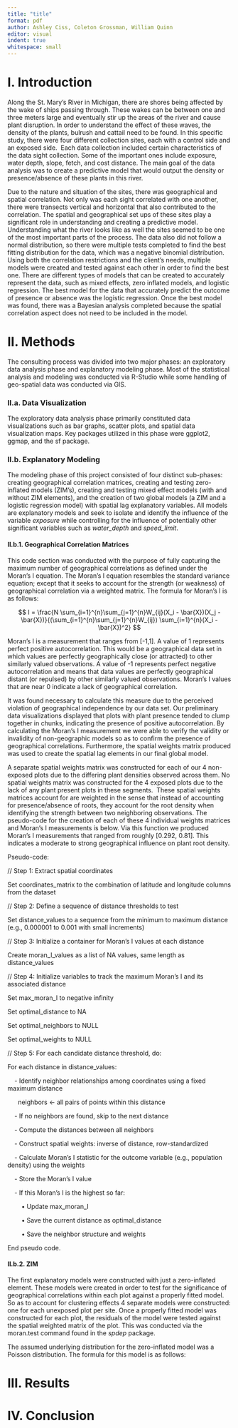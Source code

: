 ```yaml
---
title: "title"
format: pdf
author: Ashley Ciss, Coleton Grossman, William Quinn
editor: visual
indent: true
whitespace: small
---
```


# I. Introduction 

Along the St. Mary’s River in Michigan, there are shores being affected by the wake of ships passing through. These wakes can be between one and three meters large and eventually stir up the areas of the river and cause plant disruption. In order to understand the effect of these waves, the density of the plants, bulrush and cattail need to be found. In this specific study, there were four different collection sites, each with a control side and an exposed side.  Each data collection included certain characteristics of the data sight collection. Some of the important ones include exposure, water depth, slope, fetch, and cost distance. The main goal of the data analysis was to create a predictive model that would output the density or presence/absence of these plants in this river.

Due to the nature and situation of the sites, there was geographical and spatial correlation. Not only was each sight correlated with one another, there were transects vertical and horizontal that also contributed to the correlation. The spatial and geographical set ups of these sites play a significant role in understanding and creating a predictive model. Understanding what the river looks like as well the sites seemed to be one of the most important parts of the process. The data also did not follow a normal distribution, so there were multiple tests completed to find the best fitting distribution for the data, which was a negative binomial distribution. Using both the correlation restrictions and the client’s needs, multiple models were created and tested against each other in order to find the best one. There are different types of models that can be created to accurately represent the data, such as mixed effects, zero inflated models, and logistic regression. The best model for the data that accurately predict the outcome of presence or absence was the logistic regression. Once the best model was found, there was a Bayesian analysis completed because the spatial correlation aspect does not need to be included in the model.

# II. Methods

The consulting process was divided into two major phases: an exploratory data analysis phase and explanatory modeling phase. Most of the statistical analysis and modeling was conducted via R-Studio while some handling of geo-spatial data was conducted via GIS.

### II.a. Data Visualization

The exploratory data analysis phase primarily constituted data visualizations such as bar graphs, scatter plots, and spatial data visualization maps. Key packages utilized in this phase were ggplot2, ggmap, and the sf package.

### II.b. Explanatory Modeling

The modeling phase of this project consisted of four distinct sub-phases: creating geographical correlation matrices, creating and testing zero-inflated models (ZIM’s), creating and testing mixed effect models (with and without ZIM elements), and the creation of two global models (a ZIM and a logistic regression model) with spatial lag explanatory variables. All models are explanatory models and seek to isolate and identify the influence of the variable *exposure* while controlling for the influence of potentially other significant variables such as *water_depth* and *speed_limit*.

#### II.b.1. **Geographical Correlation Matrices**

This code section was conducted with the purpose of fully capturing the maximum number of geographical correlations as defined under the Moran’s I equation. The Moran’s I equation resembles the standard variance equation; except that it seeks to account for the strength (or weakness) of geographical correlation via a weighted matrix. The formula for Moran’s I is as follows:

$$
I = \frac{N \sum_{i=1}^{n}\sum_{j=1}^{n}W_{ij}(X_i - \bar{X})(X_j - \bar{X})}{(\sum_{i=1}^{n}\sum_{j=1}^{n}W_{ij}) \sum_{i=1}^{n}(X_i - \bar{X})^2}
$$

Moran’s I is a measurement that ranges from \[-1,1\]. A value of 1 represents perfect positive autocorrelation. This would be a geographical data set in which values are perfectly geographically close (or attracted) to other similarly valued observations. A value of -1 represents perfect negative autocorrelation and means that data values are perfectly geographical distant (or repulsed) by other similarly valued observations. Moran’s I values that are near 0 indicate a lack of geographical correlation.

It was found necessary to calculate this measure due to the perceived violation of geographical independence by our data set. Our preliminary data visualizations displayed that plots with plant presence tended to clump together in chunks, indicating the presence of positive autocorrelation. By calculating the Moran’s I measurement we were able to verify the validity or invalidity of non-geographic models so as to confirm the presence of geographical correlations. Furthermore, the spatial weights matrix produced was used to create the spatial lag elements in our final global model.

A separate spatial weights matrix was constructed for each of our 4 non-exposed plots due to the differing plant densities observed across them. No spatial weights matrix was constructed for the 4 exposed plots due to the lack of any plant present plots in these segments.  These spatial weights matrices account for are weighted in the sense that instead of accounting for presence/absence of roots, they account for the root density when identifying the strength between two neighboring observations. The pseudo-code for the creation of each of these 4 individual weights matrices and Moran’s I measurements is below. Via this function we produced Moran’s I measurements that ranged from roughly \[0.292, 0.81\]. This indicates a moderate to strong geographical influence on plant root density.

Pseudo-code:

// Step 1: Extract spatial coordinates

Set coordinates_matrix to the combination of latitude and longitude columns from the dataset

// Step 2: Define a sequence of distance thresholds to test

Set distance_values to a sequence from the minimum to maximum distance (e.g., 0.000001 to 0.001 with small increments)

// Step 3: Initialize a container for Moran’s I values at each distance

Create moran_I_values as a list of NA values, same length as distance_values

// Step 4: Initialize variables to track the maximum Moran’s I and its associated distance

Set max_moran_I to negative infinity

Set optimal_distance to NA

Set optimal_neighbors to NULL

Set optimal_weights to NULL

// Step 5: For each candidate distance threshold, do:

For each distance in distance_values:

    - Identify neighbor relationships among coordinates using a fixed maximum distance

      neighbors ← all pairs of points within this distance

    - If no neighbors are found, skip to the next distance

    - Compute the distances between all neighbors

    - Construct spatial weights: inverse of distance, row-standardized

    - Calculate Moran’s I statistic for the outcome variable (e.g., population density) using the weights

    - Store the Moran’s I value

    - If this Moran’s I is the highest so far:

        • Update max_moran_I

        • Save the current distance as optimal_distance

        • Save the neighbor structure and weights

End pseudo code.

#### II.b.2. ZIM

The first explanatory models were constructed with just a zero-inflated element. These models were created in order to test for the significance of geographical correlations within each plot against a properly fitted model. So as to account for clustering effects 4 separate models were constructed: one for each unexposed plot per site. Once a properly fitted model was constructed for each plot, the residuals of the model were tested against the spatial weighted matrix of the plot. This was conducted via the moran.test command found in the *spdep* package.

The assumed underlying distribution for the zero-inflated model was a Poisson distribution. The formula for this model is as follows:

# III. Results

# IV. Conclusion
